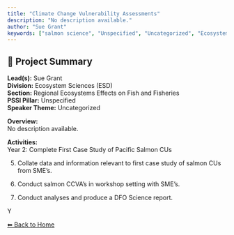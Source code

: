 ---
title: "Climate Change Vulnerability Assessments"
description: "No description available."
author: "Sue Grant"
keywords: ["salmon science", "Unspecified", "Uncategorized", "Ecosystem Sciences (ESD)", "Regional Ecosystems Effects on Fish and Fisheries"]
---

## 🧬 Project Summary

**Lead(s):** Sue Grant  
**Division:** Ecosystem Sciences (ESD)  
**Section:** Regional Ecosystems Effects on Fish and Fisheries  
**PSSI Pillar:** Unspecified  
**Speaker Theme:** Uncategorized  

**Overview:**  
No description available.   

**Activities:**  
Year 2: Complete First Case Study of Pacific Salmon CUs 
5)	Collate data and information relevant to first case study of salmon CUs from SME’s.
6)	Conduct salmon CCVA’s in workshop setting with SME’s.
7)	Conduct analyses and produce a DFO Science report.
Y

[⬅ Back to Home](../index.qmd)
